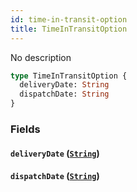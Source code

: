 ```yaml
---
id: time-in-transit-option
title: TimeInTransitOption
---
```


No description

```graphql
type TimeInTransitOption {
  deliveryDate: String
  dispatchDate: String
}
```

### Fields

#### `deliveryDate` ([`String`](/schema/scalars/string))

#### `dispatchDate` ([`String`](/schema/scalars/string))
